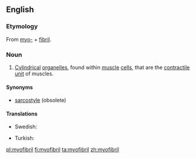 ==English==
{{wikipedia}}

===Etymology===
From [[myo-]] + [[fibril]].

===Noun===
{{en-noun}}

# {{context|muscle|lang=en}} [[cylindrical|Cylindrical]] [[organelle]]s, found within [[muscle]] [[cell]]s, that are the [[contractile]] [[unit]] of muscles.

====Synonyms====
* {{sense|organelles}} [[sarcostyle]] (obsolete)

====Translations====
{{trans-top|cylindrical organelle}}
* Swedish: {{t+|sv|myofibrill}}
{{trans-mid}}
* Turkish: {{t+|tr|kas telciği}}
{{trans-bottom}}

[[pl:myofibril]]
[[fi:myofibril]]
[[ta:myofibril]]
[[zh:myofibril]]